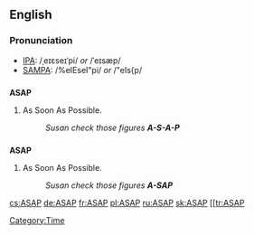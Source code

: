 ==English==

===Pronunciation===
*[[IPA]]: /ˌeɪɛseɪˈpi/ ''or'' /ˈeɪsæp/
*[[SAMPA]]: /%eIEseI"pi/ ''or'' /"eIs{p/

==={{initialism}}===
'''ASAP'''
# As Soon As Possible.
#: ''Susan check those figures '''A-S-A-P''' ''

==={{acronym}}===
'''ASAP'''
# As Soon As Possible.
#: ''Susan check those figures '''A-SAP''' ''

[[Category:Time]]

[[cs:ASAP]]
[[de:ASAP]]
[[fr:ASAP]]
[[pl:ASAP]]
[[ru:ASAP]]
[[sk:ASAP]]
[[
[[tr:ASAP]]